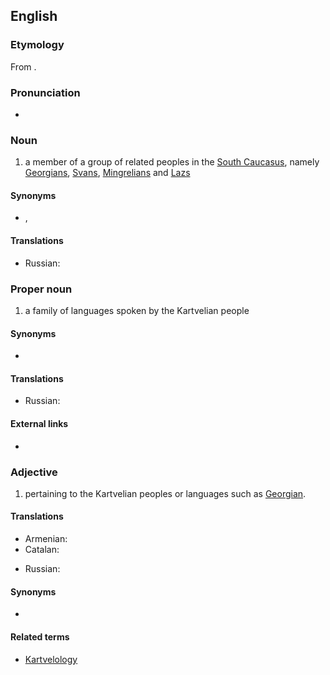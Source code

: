 ==English==

===Etymology===
From {{etyl|ka|en}} {{term|ქართველი|tr=k’art’veli|lang=ka}}{{suffix||ian}}.

===Pronunciation===
* {{a|UK}} {{IPA|/kɑːtˈviːlɪən/|lang=en}}

===Noun===
{{en-noun}}

# a member of a group of related peoples in the [[South Caucasus]], namely [[Georgian]]s, [[Svan]]s, [[Mingrelian]]s and [[Laz]]s

====Synonyms====
* {{sense|member of a people}} {{l|en|Kartvel}}, {{l|en|South Caucasian}}

====Translations====
{{trans-top|member of a group of related peoples in the South Caucasus}}
* Russian: {{t|ru|картвел|sc=Cyrl}}
{{trans-mid}}
{{trans-bottom}}

===Proper noun===
{{en-proper noun}}

# a family of languages spoken by the Kartvelian people

====Synonyms====
* {{l|en|South Caucasian}}

====Translations====
{{trans-top|family of languages}}
* Russian: {{t|ru|картвельский|sc=Cyrl}}
{{trans-mid}}
{{trans-bottom}}

====External links====
* {{ISO 639|5code=ccs}}

===Adjective===
{{en-adj|-}}

# pertaining to the Kartvelian peoples or languages such as [[Georgian]].

====Translations====
{{trans-top|pertaining to the Kartvelian languages}}
* Armenian: {{t-|hy|քարթվելական|tr=kʿartʿvelakan|sc=Armn}}
* Catalan: {{t-|ca|kartvelià}}
{{trans-mid}}
* Russian: {{t|ru|картвельский|sc=Cyrl}}
{{trans-bottom}}

====Synonyms====
* {{l|en|South Caucasian}}

====Related terms====
* [[Kartvelology]]
